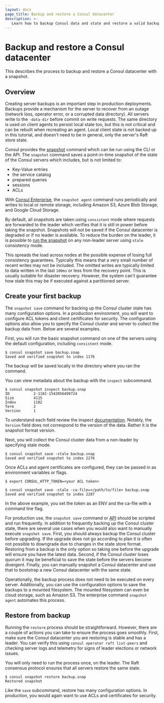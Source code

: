 ```yaml
---
layout: docs
page_title: Backup and restore a Consul datacenter
description: >-
   Learn how to backup Consul data and state and restore a valid backup using the snapshot tool.
---
```


# Backup and restore a Consul datacenter

This describes the process to backup and restore a Consul datacenter with a snapshot.

## Overview

Creating server backups is an important step in production deployments. Backups 
provide a mechanism for the server to recover from an outage (network loss, 
operator error, or a corrupted data directory). All servers write to the 
`-data-dir` before commit on write requests. The same directory is used on 
client agents to persist local state too, but this is not critical and can be 
rebuilt when recreating an agent. Local client state is not backed up in this 
tutorial, and doesn't need to be in general, only the server's Raft store state.

Consul provides the [snapshot](/consul/commands/snapshot) 
command which can be run using the CLI or the API. The `snapshot` command saves 
a point-in-time snapshot of the state of the Consul servers which includes, but 
is not limited to:

- Key-Value entries
- the service catalog
- prepared queries
- sessions
- ACLs

With [Consul Enterprise](/consul/commands/snapshot/agent), 
the `snapshot agent` command runs periodically and writes to local or remote 
storage, including Amazon S3, Azure Blob Storage, and Google Cloud Storage.

By default, all snapshots are taken using `consistent` mode where requests are 
forwarded to the leader which verifies that it is still in power before taking 
the snapshot. Snapshots will not be saved if the Consul datacenter is degraded 
or if no leader is available. To reduce the burden on the leader, it is possible 
to [run the snapshot](/consul/commands/snapshot/save) on 
any non-leader server using `stale` consistency mode.

This spreads the load across nodes at the possible expense of losing full 
consistency guarantees. Typically this means that a very small number of recent 
writes may not be included. The omitted writes are typically limited to data 
written in the last `100ms` or less from the recovery point. This is usually 
suitable for disaster recovery. However, the system can't guarantee how stale 
this may be if executed against a partitioned server.

## Create your first backup

The `snapshot save` command for backing up the Consul cluster state has many 
configuration options. In a production environment, you will want to configure 
ACL tokens and client certificates for security. The configuration options also 
allow you to specify the Consul cluster and server to collect the backup data 
from. Below are several examples.

First, you will run the basic snapshot command on one of the servers using the 
default configuration, including `consistent` mode.

```shell-session
$ consul snapshot save backup.snap
Saved and verified snapshot to index 1176
```

The backup will be saved locally in the directory where you ran the command.

You can view metadata about the backup with the `inspect` subcommand.

```shell-session
$ consul snapshot inspect backup.snap
ID           2-1182-1542056499724
Size         4115
Index        1182
Term         2
Version      1
```

To understand each field review the inspect 
[documentation](/consul/commands/snapshot/inspect). 
Notably, the `Version` field does not correspond to the version of the data. 
Rather it is the snapshot format version.

Next, you will collect the Consul cluster data from a non-leader by specifying 
stale mode.

```shell-session
$ consul snapshot save -stale backup.snap
Saved and verified snapshot to index 2276
```

Once ACLs and agent certificates are configured, they can be passed in as 
environment variables or flags.

```shell-session
$ export CONSUL_HTTP_TOKEN=<your ACL token>
```

```shell-session
$ consul snapshot save -stale -ca-file=</path/to/file> backup.snap
Saved and verified snapshot to index 2287
```

In the above example, you set the token as an ENV and the ca-file with a 
command line flag.

For production use, the `snapshot save` command or 
[API](/consul/api-docs/snapshot) should be scripted and run 
frequently. In addition to frequently backing up the Consul cluster state, there 
are several use cases when you would also want to manually execute `snapshot save`. 
First, you should always backup the Consul cluster before upgrading. If the 
upgrade does not go according to plan it is often not possible to downgrade due 
to changes in the state store format. Restoring from a backup is the only option 
so taking one before the upgrade will ensure you have the latest data. Second, 
if the Consul cluster loses quorum it may be beneficial to save the state before 
the servers become divergent. Finally, you can manually snapshot a Consul 
datacenter and use that to bootstrap a new Consul datacenter with the same state.

Operationally, the backup process does not need to be executed on every server. 
Additionally, you can use the configuration options to save the backups to a 
mounted filesystem. The mounted filesystem can even be cloud storage, such as 
Amazon S3. The enterprise command `snapshot agent` automates this process.

## Restore from backup

Running the `restore` process should be straightforward. However, there are a 
couple of actions you can take to ensure the process goes smoothly. First, make 
sure the Consul datacenter you are restoring is stable and has a leader. You can 
verify this using `consul operator raft list-peers` and checking server logs and 
telemetry for signs of leader elections or network issues.

You will only need to run the process once, on the leader. The Raft consensus 
protocol ensures that all servers restore the same state.

```shell-session
$ consul snapshot restore backup.snap
Restored snapshot
```

Like the `save` subcommand, restore has many configuration options. In 
production, you would again want to use ACLs and certificates for security.
